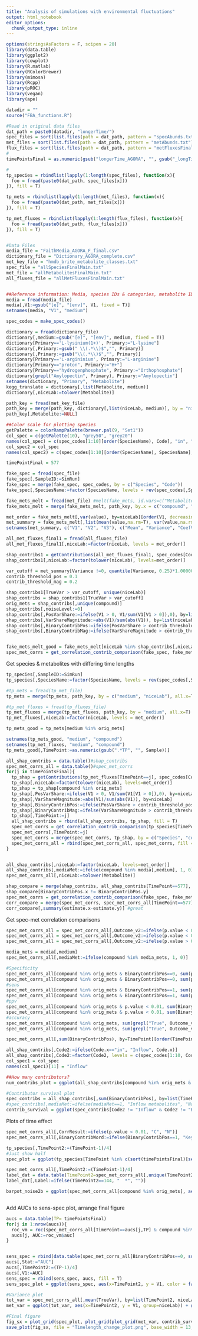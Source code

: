 ```yaml
---
title: "Analysis of simulations with environmental fluctuations"
output: html_notebook
editor_options: 
  chunk_output_type: inline
---
```


```r
options(stringsAsFactors = F, scipen = 20)
library(data.table)
library(ggplot2)
library(cowplot)
library(R.matlab)
library(RColorBrewer)
library(mimosa)
library(Rcpp)
library(pROC)
library(vegan)
library(ape)

datadir = ""
source("FBA_functions.R")

#Read in original data files
dat_path = paste0(datadir, "longerTime/")
spec_files = sort(list.files(path = dat_path, pattern = "specAbunds.txt"))
met_files = sort(list.files(path = dat_path, pattern = "metAbunds.txt"))
flux_files = sort(list.files(path = dat_path, pattern = "metFluxesFinal.txt"))
# 
timePointsFinal = as.numeric(gsub("longerTime_AGORA", "", gsub("_longTime_specAbunds.txt", "", spec_files)))

# 
tp_species = rbindlist(lapply(1:length(spec_files), function(x){
  foo = fread(paste0(dat_path, spec_files[x]))
}), fill = T)

tp_mets = rbindlist(lapply(1:length(met_files), function(x){
  foo = fread(paste0(dat_path, met_files[x]))
}), fill = T)

tp_met_fluxes = rbindlist(lapply(1:length(flux_files), function(x){
  foo = fread(paste0(dat_path, flux_files[x]))
}), fill = T)


#Data Files
media_file = "FaithMedia_AGORA_F_final.csv"
dictionary_file = "Dictionary_AGORA_complete.csv"
met_key_file = "hmdb_brite_metabolite_classes.txt"
spec_file = "allSpeciesFinalMain.txt"
met_file = "allMetabolitesFinalMain.txt"
all_fluxes_file = "allMetFluxesFinalMain.txt"


##Reference information: Media, species IDs & categories, metabolite IDs & categories
media = fread(media_file)
media[,V1:=gsub("[e]", "[env]", V1, fixed = T)]
setnames(media, "V1", "medium")

spec_codes = make_spec_codes()

dictionary = fread(dictionary_file)
dictionary[,medium:=gsub("[e]", "[env]", medium, fixed = T)]
dictionary[Primary=='L-lysinium(1+)', Primary:="L-lysine"]
dictionary[,Primary:=gsub(" \\(.*\\)$","", Primary)]
dictionary[,Primary:=gsub("\\(.*\\)$","", Primary)]
dictionary[Primary=='L-argininium', Primary:="L-arginine"]
dictionary[Primary=="proton", Primary:="H+"]
dictionary[Primary=="hydrogenphosphate", Primary:="Orthophosphate"]
dictionary[grepl("Amylopectin", Primary), Primary:="Amylopectin"]
setnames(dictionary, "Primary", "Metabolite")
kegg_translate = dictionary[,list(Metabolite, medium)]
dictionary[,niceLab:=tolower(Metabolite)]

path_key = fread(met_key_file)
path_key = merge(path_key, dictionary[,list(niceLab, medium)], by = "niceLab", all = T)
path_key[,Metabolite:=NULL]

##Color scale for plotting species
getPalette = colorRampPalette(brewer.pal(9, "Set1"))
col_spec = c(getPalette(10), "grey50", "grey20")
names(col_spec) = c(spec_codes[1:10][order(SpeciesName), Code], "in", "out")
col_spec2 = col_spec
names(col_spec2) = c(spec_codes[1:10][order(SpeciesName), SpeciesName], "Inflow", "Outflow")

timePointFinal = 577

fake_spec = fread(spec_file)
fake_spec[,SampleID:=SimRun]
fake_spec = merge(fake_spec, spec_codes, by = c("Species", "Code"))
fake_spec[,SpeciesName:=factor(SpeciesName, levels = rev(spec_codes[,SpeciesName]))] #Order by 

fake_mets_melt = fread(met_file) #melt(fake_mets, id.vars=c("Metabolite","medium"), variable.name = "Sample")
fake_mets_melt = merge(fake_mets_melt, path_key, by.x = c("compound", "niceLab"), by.y = c("medium", "niceLab"), all.x=T)

met_order = fake_mets_melt[,var(value), by=niceLab][order(V1, decreasing=T), niceLab]
met_summary = fake_mets_melt[,list(mean(value,na.rm=T), var(value,na.rm=T), sd(value, na.rm=T)/mean(value, na.rm=T)),by=list(niceLab,compound)]
setnames(met_summary, c("V1", "V2", "V3"), c("Mean", "Variance", "CoefVar"))

all_met_fluxes_final1 = fread(all_fluxes_file)
all_met_fluxes_final1[,niceLab:=factor(niceLab, levels = met_order)]

shap_contribs1 = getContributions(all_met_fluxes_final1, spec_codes[Code != "out"], kegg_translate, path_key)
shap_contribs1[,niceLab:=factor(tolower(niceLab), levels=met_order)]

var_cutoff = met_summary[Variance !=0, quantile(Variance, 0.25)*1.000001] #handle numerical issues
contrib_threshold_pos = 0.1
contrib_threshold_mag = 0.2

shap_contribs1[TrueVar > var_cutoff, unique(niceLab)]
shap_contribs = shap_contribs1[TrueVar > var_cutoff]
orig_mets = shap_contribs[,unique(compound)]
shap_contribs[,noiseLevel:=0]
shap_contribs[,PosVarShare:=ifelse(V1 > 0, V1/sum(V1[V1 > 0]),0), by=list(niceLab, noiseLevel)]
shap_contribs[,VarShareMagnitude:=abs(V1)/sum(abs(V1)), by=list(niceLab, noiseLevel)]
shap_contribs[,BinaryContribPos:=ifelse(PosVarShare > contrib_threshold_pos, 1, 0)]
shap_contribs[,BinaryContribMag:=ifelse(VarShareMagnitude > contrib_threshold_mag, 1, 0)]


fake_mets_melt_good = fake_mets_melt[niceLab %in% shap_contribs[,niceLab]]
spec_met_corrs = get_correlation_contrib_comparison(fake_spec, fake_mets_melt_good, shap_contribs)

```

Get species & metabolites with differing time lengths

```r
tp_species[,SampleID:=SimRun]
tp_species[,SpeciesName:=factor(SpeciesName, levels = rev(spec_codes[,SpeciesName]))] #Order by 

#tp_mets = fread(tp_met_file)
tp_mets = merge(tp_mets, path_key, by = c("medium", "niceLab"), all.x=T)

#tp_met_fluxes = fread(tp_fluxes_file)
tp_met_fluxes = merge(tp_met_fluxes, path_key, by = "medium", all.x=T)
tp_met_fluxes[,niceLab:=factor(niceLab, levels = met_order)]

tp_mets_good = tp_mets[medium %in% orig_mets]

setnames(tp_mets_good, "medium", "compound")
setnames(tp_met_fluxes, "medium", "compound")
tp_mets_good[,TimePoint:=as.numeric(gsub(".*TP", "", Sample))]

all_shap_contribs = data.table()#shap_contribs
spec_met_corrs_all = data.table()#spec_met_corrs
for(j in timePointsFinal){
  tp_shap = getContributions(tp_met_fluxes[TimePoint==j], spec_codes[Code != "out"], kegg_translate, path_key)
  tp_shap[,niceLab:=factor(tolower(niceLab), levels=met_order)]
  tp_shap = tp_shap[compound %in% orig_mets]
  tp_shap[,PosVarShare:=ifelse(V1 > 0, V1/sum(V1[V1 > 0]),0), by=niceLab]
  tp_shap[,VarShareMagnitude:=abs(V1)/sum(abs(V1)), by=niceLab]
  tp_shap[,BinaryContribPos:=ifelse(PosVarShare > contrib_threshold_pos, 1, 0)]
  tp_shap[,BinaryContribMag:=ifelse(VarShareMagnitude > contrib_threshold_mag, 1, 0)]
  tp_shap[,TimePoint:=j]
  all_shap_contribs = rbind(all_shap_contribs, tp_shap, fill = T)
  spec_met_corrs = get_correlation_contrib_comparison(tp_species[TimePoint==j], tp_mets_good[TimePoint==j], tp_shap)[,list(Species, compound, estimate, p.value, CorTransform, CorScale, CorScaleAbs, TimePoint)]
  spec_met_corrs[,TimePoint:=j]
  spec_met_corrs = merge(spec_met_corrs, tp_shap, by = c("Species", "compound", "TimePoint"), all.x = T)
  spec_met_corrs_all = rbind(spec_met_corrs_all, spec_met_corrs, fill = T)
}


all_shap_contribs[,niceLab:=factor(niceLab, levels=met_order)]
all_shap_contribs[,mediaMet:=ifelse(compound %in% media[,medium], 1, 0)]
spec_met_corrs_all[,niceLab:=tolower(Metabolite)]

shap_compare = merge(shap_contribs, all_shap_contribs[TimePoint==577], by = c("compound", "Species"))
shap_compare[BinaryContribPos.x != BinaryContribPos.y]
spec_met_corrs = get_correlation_contrib_comparison(fake_spec, fake_mets_melt_good, shap_contribs)
corr_compare = merge(spec_met_corrs, spec_met_corrs_all[TimePoint==577], by = c("compound", "Species"))
corr_compare[,summary(estimate.x-estimate.y)] #great

```


Get spec-met correlation comparisons

```r
spec_met_corrs_all = spec_met_corrs_all[,Outcome_v2:=ifelse(p.value < 0.01 & BinaryContribPos==1, "True positive", "True negative")]
spec_met_corrs_all = spec_met_corrs_all[,Outcome_v2:=ifelse(p.value < 0.01 & BinaryContribPos==0, "False positive", Outcome_v2)]
spec_met_corrs_all = spec_met_corrs_all[,Outcome_v2:=ifelse(p.value > 0.01 & BinaryContribPos==1, "False negative", Outcome_v2)]

media_mets = media[,medium]
spec_met_corrs_all[,mediaMet:=ifelse(compound %in% media_mets, 1, 0)]

#Specificity
spec_met_corrs_all[compound %in% orig_mets & BinaryContribPos==0, sum(p.value > 0.01)/length(p.value), by=TimePoint]
spec_met_corrs_all[compound %in% orig_mets & BinaryContribPos==0, sum(p.value > 0.01)/length(p.value), by=list(mediaMet,TimePoint)]
#sens
spec_met_corrs_all[compound %in% orig_mets & BinaryContribPos==1, sum(p.value < 0.01)/length(p.value), by=TimePoint]
spec_met_corrs_all[compound %in% orig_mets & BinaryContribPos==1, sum(p.value < 0.01)/length(p.value), by=list(mediaMet, TimePoint)]
#ppv
spec_met_corrs_all[compound %in% orig_mets & p.value < 0.01, sum(BinaryContribPos)/length(p.value), by=TimePoint]
spec_met_corrs_all[compound %in% orig_mets & p.value < 0.01, sum(BinaryContribPos)/length(p.value), by=list(mediaMet, TimePoint)]
#accuracy
spec_met_corrs_all[compound %in% orig_mets, sum(grepl("True", Outcome_v2))/length(Outcome_v2), by=TimePoint]
spec_met_corrs_all[compound %in% orig_mets, sum(grepl("True", Outcome_v2))/length(Outcome_v2), by=list(mediaMet,TimePoint)]

spec_met_corrs_all[,sum(BinaryContribPos), by=TimePoint][order(TimePoint)]

all_shap_contribs[,Code2:=ifelse(Code.x=="in", "Inflow", Code.x)]
all_shap_contribs[,Code2:=factor(Code2, levels = c(spec_codes[1:10, Code], "Inflow"))]
col_spec1 = col_spec
names(col_spec1)[11] = "Inflow"

##How many contributors?
num_contribs_plot = ggplot(all_shap_contribs[compound %in% orig_mets & BinaryContribPos==1][order(TimePoint)], aes(x=TimePoint/4, fill = Code2)) + geom_bar(stat = "count", position = "stack") + scale_fill_manual(values = col_spec1) + scale_y_continuous(expand = c(0, 0, 0.1, 0)) + theme(axis.ticks = element_blank(), legend.title = element_blank()) + xlab("Length of simulation (hr)") + ylab("Number of key contributors") + theme(axis.text = element_text(size=8), axis.title = element_text(size=9), legend.text = element_text(size = 8)) + geom_vline(xintercept = 144, linetype = 2)

#Contributor survival plot
spec_contribs = all_shap_contribs[,sum(BinaryContribPos), by=list(TimePoint, Code2)] #mediaMet, 
#spec_contribs[,mediaMet:=ifelse(mediaMet==1, "Inflow metabolites", "Non-inflow metabolites")]
contrib_survival = ggplot(spec_contribs[Code2 != "Inflow" & Code2 != "Bc"], aes(x=(TimePoint-1)/4, y = V1, col=Code2)) + geom_point(alpha = 0.8) + geom_line()+ scale_color_manual(values = col_spec1) + scale_y_continuous(expand = c(0,0, 0.2, 0.1), name = "Number of key contributions") + theme(strip.background = element_blank(), legend.title = element_blank(), axis.text = element_text(size=8), axis.title = element_text(size=9), strip.text = element_text(size=9), legend.text = element_text(size=8)) + xlab("Length of simulation (hr)") + geom_vline(xintercept = 144, linetype = 2) #+ facet_wrap(~mediaMet) 


```

Plots of time effect

```r

spec_met_corrs_all[,CorrResult:=ifelse(p.value < 0.01, "C", "N")]
spec_met_corrs_all[,BinaryContribWord:=ifelse(BinaryContribPos==1, "Key contributor", "No contribution")]

tp_species[,TimePoint2:=(TimePoint-1)/4]
#Just show half
spec_plot = ggplot(tp_species[TimePoint %in% c(sort(timePointsFinal)[seq(1, length(timePointsFinal), by=3)], 577, 5761)], aes(x=factor(SimRun), y = value, fill = SpeciesName)) + geom_bar(position = "fill", stat = "identity") + scale_fill_manual(values = col_spec2) + facet_wrap(~TimePoint2, nrow = 1)+ theme_classic() + scale_y_continuous(expand=c(0,0)) + theme(axis.ticks = element_blank(), legend.title = element_blank(), axis.title = element_text(size=15),axis.text.x = element_blank()) + xlab("Samples") + ylab("Species relative abundance") + scale_size_manual(values = c(0,1)) + guides(col = F, size = F)  + theme(strip.background = element_blank(), legend.title = element_blank(), axis.text = element_text(size=8), axis.title = element_text(size=9), strip.text = element_text(size=9), legend.text = element_text(size = 8, face = "italic"), legend.key.size = unit(0.15, "inches"))#+ scale_x_discrete(breaks = c("*"))

spec_met_corrs_all[,TimePoint2:=(TimePoint-1)/4]
label_dat = data.table(TimePoint2=spec_met_corrs_all[,unique(TimePoint2)], CorrResult="C", y = 420)
label_dat[,Label:=ifelse(TimePoint2==144, "  *", "")]

barpot_noise2b = ggplot(spec_met_corrs_all[compound %in% orig_mets], aes(x=CorrResult, fill = BinaryContribWord)) + geom_bar(stat="count") + facet_wrap(~TimePoint2, nrow=1) + theme(legend.title = element_blank()) + scale_y_continuous(expand = c(0,0,0.1, 0)) + scale_fill_manual(values = c("grey50","grey80")) + theme(axis.ticks.x = element_blank(), strip.background = element_blank(), strip.text = element_text(size = 7)) + xlab("Correlation status") +ylab("Number of\nspecies-metabolite pairs") + theme(strip.background = element_blank(), legend.title = element_blank(), axis.text = element_text(size=8), axis.title = element_text(size=9),legend.text = element_text(size = 9), panel.spacing = unit(0.03, "inches")) + geom_text(data = label_dat, aes(label = Label, x=CorrResult, y = y), size = 6, inherit.aes = F, fontface = "bold")# + annotate("text", label = "*", size = 5) #+ geom_text(aes(label = NumMetIters))



```

Add AUCs to sens-spec plot, arrange final figure

```r



aucs = data.table(TP= timePointsFinal)
for(j in 1:nrow(aucs)){
  roc_vm = roc(spec_met_corrs_all[TimePoint==aucs[j,TP] & compound %in% orig_mets, BinaryContribPos], spec_met_corrs_all[TimePoint==aucs[j,TP]  & compound %in% orig_mets, CorScaleAbs], ci = T, ci.method = "bootstrap", boot.n = 300)
  aucs[j, AUC:=roc_vm$auc]
}


sens_spec = rbind(data.table(spec_met_corrs_all[BinaryContribPos==0, sum(p.value > 0.01)/length(p.value), by=TimePoint2], Stat="Specificity"), data.table(spec_met_corrs_all[BinaryContribPos==1, sum(p.value < 0.01)/length(p.value), by=TimePoint2], Stat = "Sensitivity"), data.table(spec_met_corrs_all[ p.value < 0.01, sum(BinaryContribPos)/length(p.value), by=TimePoint2], Stat = "PPV"), data.table(spec_met_corrs_all[, sum(grepl("True", Outcome_v2))/length(Outcome_v2), by=TimePoint2], Stat = "Accuracy"))
aucs[,Stat:="AUC"]
aucs[,TimePoint2:=(TP-1)/4]
aucs[,V1:=AUC]
sens_spec = rbind(sens_spec, aucs, fill = T)
sens_spec_plot = ggplot(sens_spec, aes(x=TimePoint2, y = V1, color = factor(Stat, levels = c("Sensitivity","AUC","Accuracy", "Specificity", "PPV")))) + geom_line()+geom_point(size = 1.5) + scale_color_manual(values = c(scales::muted("red"), "black", "grey40", scales::muted("blue"), scales::muted("green")), name = "") + xlab("Length of simulation (hr)") + ylab("Fraction") + scale_y_continuous(expand = c(0,0), limits = c(0, 0.9)) + geom_vline(xintercept = 144, linetype = 2) + theme(strip.background = element_blank(), legend.title = element_blank(), axis.text = element_text(size=8), axis.title = element_text(size=9), strip.text = element_text(size=9), legend.text = element_text(size = 9))

#Variance plot
tot_var = spec_met_corrs_all[,mean(TrueVar), by=list(TimePoint2, niceLab)]
met_var = ggplot(tot_var, aes(x=TimePoint2, y = V1, group=niceLab)) + geom_line(alpha = 0.7, size = 0.4) + geom_point(alpha = 0.7) +xlab("Length of simulation (hr)") + ylab("Metabolite variance") + theme(strip.background = element_blank(), legend.title = element_blank(), axis.text = element_text(size=8), axis.title = element_text(size=9), strip.text = element_text(size=9), legend.text = element_text(size = 9))+ scale_y_log10(label = scales::scientific_format()) + geom_vline(xintercept = 144, linetype = 2)#+ geom_boxplot() + geom_jitter() + scale_y_log10()

#Final figure
fig_sx = plot_grid(spec_plot, plot_grid(plot_grid(met_var, contrib_survival, nrow = 2, labels = c("B", "C"), align = "v", axis = "lr"), plot_grid(barpot_noise2b, sens_spec_plot, nrow = 2, align = "v", axis = "lr", labels = c("D", "E")), nrow = 1, rel_widths = c(1, 1.35)), nrow = 2, labels = c("A", ""), rel_heights = c(1, 2))
save_plot(fig_sx, file = "Timelength_change_plot.png", base_width = 13, base_height = 7) 

```






